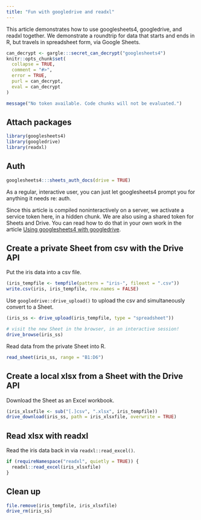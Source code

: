 ```yaml
---
title: "Fun with googledrive and readxl"
---
```


This article demonstrates how to use googlesheets4, googledrive, and readxl together. We demonstrate a roundtrip for data that starts and ends in R, but travels in spreadsheet form, via Google Sheets.

```r
can_decrypt <- gargle:::secret_can_decrypt("googlesheets4")
knitr::opts_chunk$set(
  collapse = TRUE,
  comment = "#>",
  error = TRUE,
  purl = can_decrypt,
  eval = can_decrypt
)
```

```r
message("No token available. Code chunks will not be evaluated.")
```

## Attach packages

```r
library(googlesheets4)
library(googledrive)
library(readxl)
```

## Auth

```r
googlesheets4:::sheets_auth_docs(drive = TRUE)
```

As a regular, interactive user, you can just let googlesheets4 prompt you for anything it needs re: auth.

Since this article is compiled noninteractively on a server, we activate a service token here, in a hidden chunk. We are also using a shared token for Sheets and Drive. You can read how to do that in your own work in the article [Using googlesheets4 with googledrive](https://googlesheets4.tidyverse.org/articles/articles/drive-and-sheets.html).

## Create a private Sheet from csv with the Drive API

Put the iris data into a csv file.

```r
(iris_tempfile <- tempfile(pattern = "iris-", fileext = ".csv"))
write.csv(iris, iris_tempfile, row.names = FALSE)
```

Use `googledrive::drive_upload()` to upload the csv and simultaneously convert to a Sheet.

```r
(iris_ss <- drive_upload(iris_tempfile, type = "spreadsheet"))

# visit the new Sheet in the browser, in an interactive session!
drive_browse(iris_ss)
```

Read data from the private Sheet into R.
```r
read_sheet(iris_ss, range = "B1:D6")
```

## Create a local xlsx from a Sheet with the Drive API

Download the Sheet as an Excel workbook.

```r
(iris_xlsxfile <- sub("[.]csv", ".xlsx", iris_tempfile))
drive_download(iris_ss, path = iris_xlsxfile, overwrite = TRUE)
```

## Read xlsx with readxl

Read the iris data back in via `readxl::read_excel()`.

```r
if (requireNamespace("readxl", quietly = TRUE)) {
  readxl::read_excel(iris_xlsxfile)  
}
```

## Clean up

```r
file.remove(iris_tempfile, iris_xlsxfile)
drive_rm(iris_ss)
```
